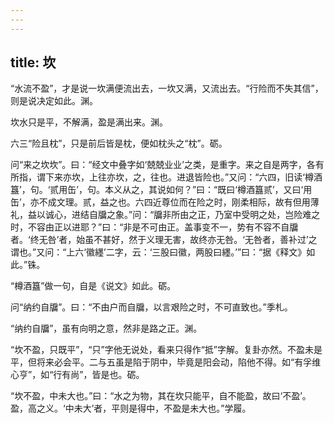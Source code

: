 ```yaml
---
---
---
```

title: 坎
---







“水流不盈”，才是说一坎满便流出去，一坎又满，又流出去。“行险而不失其信”，则是说决定如此。渊。

坎水只是平，不解满，盈是满出来。渊。

六三“险且枕”，只是前后皆是枕，便如枕头之“枕”。砺。

问“来之坎坎”。曰：“经文中叠字如‘兢兢业业’之类，是重字。来之自是两字，各有所指，谓下来亦坎，上往亦坎，之，往也。进退皆险也。”又问：“六四，旧读‘樽酒簋’，句。‘贰用缶’，句。本义从之，其说如何？”曰：“既曰‘樽酒簋贰’，又曰‘用缶’，亦不成文理。贰，益之也。六四近尊位而在险之时，刚柔相际，故有但用薄礼，益以诚心，进结自牖之象。”问：“牖非所由之正，乃室中受明之处，岂险难之时，不容由正以进耶？”曰：“非是不可由正。盖事变不一，势有不容不自牖者。‘终无咎’者，始虽不甚好，然于义理无害，故终亦无咎。‘无咎者，善补过’之谓也。”又问：“上六‘徽纆’二字，云：‘三股曰徽，两股曰纆。’”曰：“据《释文》如此。”铢。

“樽酒簋”做一句，自是《说文》如此。砺。

问“纳约自牖”。曰：“不由户而自牖，以言艰险之时，不可直致也。”季札。

“纳约自牖”，虽有向明之意，然非是路之正。渊。

“坎不盈，只既平”，“只”字他无说处，看来只得作“抵”字解。复卦亦然。不盈未是平，但将来必会平。二与五虽是陷于阴中，毕竟是阳会动，陷他不得。如“有孚维心亨”，如“行有尚”，皆是也。砺。

“坎不盈，中未大也。”曰：“水之为物，其在坎只能平，自不能盈，故曰‘不盈’。盈，高之义。‘中未大’者，平则是得中，不盈是未大也。”学履。